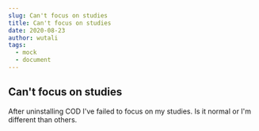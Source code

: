 ```yaml
---
slug: Can't focus on studies
title: Can't focus on studies
date: 2020-08-23
author: wutali
tags:
  - mock
  - document
---
```

<!--StartFragment-->

## Can't focus on studies

<!--StartFragment-->

After uninstalling COD I've failed to focus on my studies. Is it normal or I'm different than others.

<!--EndFragment-->

<!--EndFragment-->